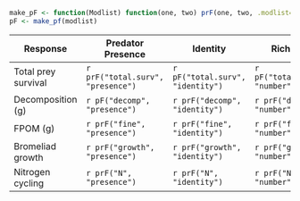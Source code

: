 ```r
make_pF <- function(Modlist) function(one, two) prF(one, two, .modlist=Modlist)
pF <- make_pf(modlist)
```

| Response | Predator Presence | Identity | Richness | Pairwise PD |
| -------- | ------------------| ---------|--------- | ---------- |
| Total prey survival  |   `r prF("total.surv", "presence")` | `r pF("total.surv", "identity")`  | `r pF("total.surv", "number")` | `r pF("total.surv", "phylodist")` | 
| Decomposition (g)  | `r pF("decomp", "presence")` | `r prF("decomp", "identity")`| `r prF("decomp", "number")` | `r prF("decomp", "phylodist")` | 
| FPOM (g)     | `r prF("fine", "presence")` | `r prF("fine", "identity")` | `r prF("fine", "number")` | `r prF("fine", "phylodist")` |
| Bromeliad growth  | `r prF("growth", "presence")` |`r prF("growth", "identity")` | `r prF("growth", "number")` | `r prF("growth", "phylodist")` |
| Nitrogen cycling  | `r prF("N", "presence")` |`r prF("N", "identity")` | `r prF("N", "number")` | `r prF("N", "phylodist")` |